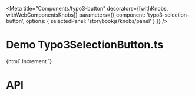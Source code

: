 
<Meta
    title="Components/typo3-button"
    decorators={[withKnobs, withWebComponentsKnobs]}
    parameters={{ component: 'typo3-selection-button', options: { selectedPanel: 'storybookjs/knobs/panel' } }}
/>

# Demo Typo3SelectionButton.ts

<Preview>
    <Story name="Selection Button" height="220px">
    {html`
      <typo3-selection-button id="btnSelect" count="4"></typo3-selection-button>
      <typo3-button onclick="btnSelect.count +=1;">Increment</typo3-button>
    `}
    </Story>
</Preview>

# API

<Props of="typo3-selection-button" />
